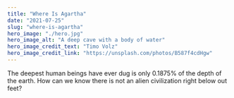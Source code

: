 ```yaml
---
title: "Where Is Agartha"
date: "2021-07-25"
slug: "where-is-agartha"
hero_image: "./hero.jpg"
hero_image_alt: "A deep cave with a body of water"
hero_image_credit_text: "Timo Volz"
hero_image_credit_link: "https://unsplash.com/photos/B587f4cdHgw"
---
```


The deepest human beings have ever dug is only 0.1875% of the depth of the earth. How can we know there is not an alien civilization right below out feet?

